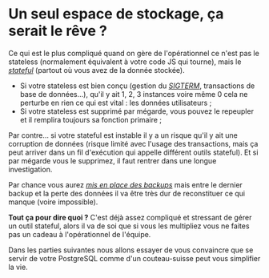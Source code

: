 # Un seul espace de stockage, ça serait le rêve ?

Ce qui est le plus compliqué quand on gère de l'opérationnel ce n'est pas le stateless (normalement équivalent à votre code JS qui tourne), mais le [_stateful_](<https://en.wikipedia.org/wiki/State_(computer_science)>) (partout où vous avez de la donnée stockée).

- Si votre stateless est bien conçu (gestion du [_SIGTERM_](https://fr.wikipedia.org/wiki/SIGTERM), transactions de base de données…), qu'il y ait 1, 2, 3 instances voire même 0 cela ne perturbe en rien ce qui est vital : les données utilisateurs ;
- Si votre stateless est supprimé par mégarde, vous pouvez le repeupler et il remplira toujours sa fonction primaire ;

Par contre… si votre stateful est instable il y a un risque qu'il y ait une corruption de données (risque limité avec l'usage des transactions, mais ça peut arriver dans un fil d'exécution qui appelle différent outils stateful). Et si par mégarde vous le supprimez, il faut rentrer dans une longue investigation.

Par chance vous aurez [_mis en place des backups_](#backups) mais entre le dernier backup et la perte des données il va être très dur de reconstituer ce qui manque (voire impossible).

**Tout ça pour dire quoi ?** C'est déjà assez compliqué et stressant de gérer un outil stateful, alors il va de soi que si vous les multipliez vous ne faites pas un cadeau à l'opérationnel de l'équipe.

Dans les parties suivantes nous allons essayer de vous convaincre que se servir de votre PostgreSQL comme d'un couteau-suisse peut vous simplifier la vie.
